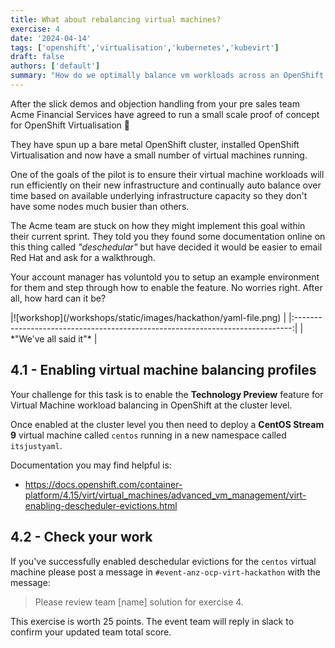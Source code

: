 ```yaml
---
title: What about rebalancing virtual machines?
exercise: 4
date: '2024-04-14'
tags: ['openshift','virtualisation','kubernetes','kubevirt']
draft: false
authors: ['default']
summary: "How do we optimally balance vm workloads across an OpenShift cluster?"
---
```


After the slick demos and objection handling from your pre sales team Acme Financial Services have agreed to run a small scale proof of concept for OpenShift Virtualisation 🎉

They have spun up a bare metal OpenShift cluster, installed OpenShift Virtualisation and now have a small number of virtual machines running.

One of the goals of the pilot is to ensure their virtual machine workloads will run efficiently on their new infrastructure and continually auto balance over time based on available underlying infrastructure capacity so they don't have some nodes much busier than others.

The Acme team are stuck on how they might implement this goal within their current sprint. They told you they found some documentation online on this thing called *"deschedular"* but have decided it would be easier to email Red Hat and ask for a walkthrough.

Your account manager has voluntold you to setup an example environment for them and step through how to enable the feature. No worries right. After all, how hard can it be?

<Zoom>
|![workshop](/workshops/static/images/hackathon/yaml-file.png)                  | 
|:-----------------------------------------------------------------------------:|
| *"We've all said it"*                                                         |
</Zoom>


## 4.1 - Enabling virtual machine balancing profiles

Your challenge for this task is to enable the **Technology Preview** feature for Virtual Machine workload balancing in OpenShift at the cluster level.

Once enabled at the cluster level you then need to deploy a **CentOS Stream 9** virtual machine called `centos` running in a new namespace called `itsjustyaml`.

Documentation you may find helpful is:
- https://docs.openshift.com/container-platform/4.15/virt/virtual_machines/advanced_vm_management/virt-enabling-descheduler-evictions.html


## 4.2 - Check your work

If you've successfully enabled deschedular evictions for the `centos` virtual machine please post a message in `#event-anz-ocp-virt-hackathon` with the message:

> Please review team [name] solution for exercise 4.

This exercise is worth 25 points. The event team will reply in slack to confirm your updated team total score.
